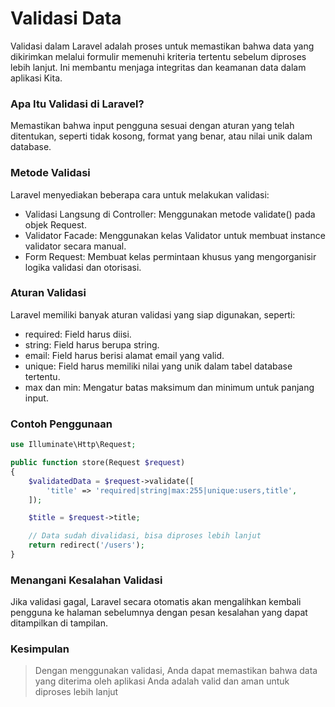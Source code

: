 # Validasi Data
Validasi dalam Laravel adalah proses untuk memastikan bahwa data yang dikirimkan melalui formulir memenuhi kriteria tertentu sebelum diproses lebih lanjut. Ini membantu menjaga integritas dan keamanan data dalam aplikasi Kita.

### Apa Itu Validasi di Laravel?
Memastikan bahwa input pengguna sesuai dengan aturan yang telah ditentukan, seperti tidak kosong, format yang benar, atau nilai unik dalam database.

### Metode Validasi
Laravel menyediakan beberapa cara untuk melakukan validasi:
- Validasi Langsung di Controller: Menggunakan metode validate() pada objek Request.
- Validator Facade: Menggunakan kelas Validator untuk membuat instance validator secara manual.
- Form Request: Membuat kelas permintaan khusus yang mengorganisir logika validasi dan otorisasi.

### Aturan Validasi
Laravel memiliki banyak aturan validasi yang siap digunakan, seperti:
- required: Field harus diisi.
- string: Field harus berupa string.
- email: Field harus berisi alamat email yang valid.
- unique: Field harus memiliki nilai yang unik dalam tabel database tertentu.
- max dan min: Mengatur batas maksimum dan minimum untuk panjang input.

### Contoh Penggunaan
```php filename="app/Http/Controllers/Post.php" {6, 1} copy
use Illuminate\Http\Request;

public function store(Request $request)
{
    $validatedData = $request->validate([
        'title' => 'required|string|max:255|unique:users,title',
    ]);

    $title = $request->title;

    // Data sudah divalidasi, bisa diproses lebih lanjut
    return redirect('/users');
}
```

### Menangani Kesalahan Validasi
Jika validasi gagal, Laravel secara otomatis akan mengalihkan kembali pengguna ke halaman sebelumnya dengan pesan kesalahan yang dapat ditampilkan di tampilan.

### Kesimpulan
> Dengan menggunakan validasi, Anda dapat memastikan bahwa data yang diterima oleh aplikasi Anda adalah valid dan aman untuk diproses lebih lanjut